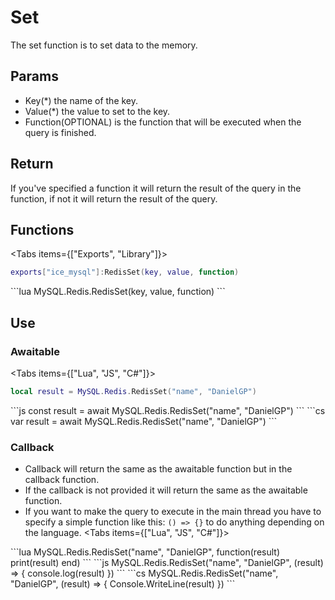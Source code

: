 
# Set
The set function is to set data to the memory.

## Params
- Key(*) the name of the key.
- Value(*) the value to set to the key.
- Function(OPTIONAL) is the function that will be executed when the query is finished.

## Return
If you've specified a function it will return the result of the query in the function, if not it will return the result of the query.

## Functions
<Tabs items={["Exports", "Library"]}>
<Tab>
```lua
exports["ice_mysql"]:RedisSet(key, value, function)
```
</Tab>
<Tab>
```lua
MySQL.Redis.RedisSet(key, value, function)
```
</Tab>
</Tabs>

## Use
### Awaitable
<Tabs items={["Lua", "JS", "C#"]}>
<Tab>
```lua
local result = MySQL.Redis.RedisSet("name", "DanielGP")
```
</Tab>
<Tab>
```js
const result = await MySQL.Redis.RedisSet("name", "DanielGP")
```
</Tab>
<Tab>
```cs
var result = await MySQL.Redis.RedisSet("name", "DanielGP")
```
</Tab>
</Tabs>

### Callback
- Callback will return the same as the awaitable function but in the callback function.
- If the callback is not provided it will return the same as the awaitable function.
- If you want to make the query to execute in the main thread you have to specify a simple function like this: `() => {}` to do anything depending on the language.
<Tabs items={["Lua", "JS", "C#"]}>
<Tab>
```lua
MySQL.Redis.RedisSet("name", "DanielGP", function(result)
    print(result)
end)
```
</Tab>
<Tab>
```js
MySQL.Redis.RedisSet("name", "DanielGP", (result) => {
    console.log(result)
})
```
</Tab>
<Tab>
```cs
MySQL.Redis.RedisSet("name", "DanielGP", (result) => {
    Console.WriteLine(result)
})
```
</Tab>
</Tabs>